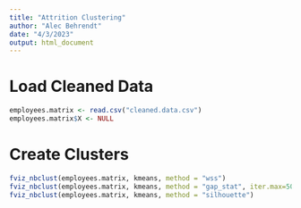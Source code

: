 ```yaml
---
title: "Attrition Clustering"
author: "Alec Behrendt"
date: "4/3/2023"
output: html_document
---
```


# Load Cleaned Data
```r
employees.matrix <- read.csv("cleaned.data.csv")
employees.matrix$X <- NULL
```

# Create Clusters
```r
fviz_nbclust(employees.matrix, kmeans, method = "wss")
fviz_nbclust(employees.matrix, kmeans, method = "gap_stat", iter.max=50)
fviz_nbclust(employees.matrix, kmeans, method = "silhouette")
```